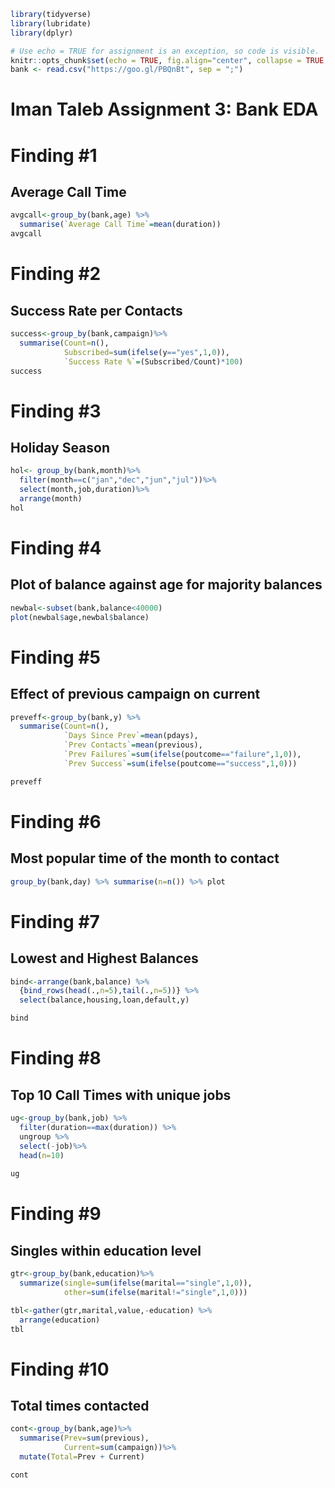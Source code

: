 ```r
library(tidyverse)
library(lubridate)
library(dplyr)

# Use echo = TRUE for assignment is an exception, so code is visible.
knitr::opts_chunk$set(echo = TRUE, fig.align="center", collapse = TRUE, cache = TRUE)
bank <- read.csv("https://goo.gl/PBQnBt", sep = ";")
```
# **Iman Taleb Assignment 3: Bank EDA**
# Finding #1
## Average Call Time

```r
avgcall<-group_by(bank,age) %>%
  summarise(`Average Call Time`=mean(duration))
avgcall
```

# Finding #2
## Success Rate per Contacts
```r
success<-group_by(bank,campaign)%>%
  summarise(Count=n(),
            Subscribed=sum(ifelse(y=="yes",1,0)),
            `Success Rate %`=(Subscribed/Count)*100)
success

```

# Finding #3
## Holiday Season
```r
hol<- group_by(bank,month)%>%
  filter(month==c("jan","dec","jun","jul"))%>%
  select(month,job,duration)%>%
  arrange(month)
hol
```

# Finding #4
## Plot of balance against age for majority balances
```r
newbal<-subset(bank,balance<40000)
plot(newbal$age,newbal$balance)
```

# Finding #5
## Effect of previous campaign on current
```r
preveff<-group_by(bank,y) %>%
  summarise(Count=n(),
            `Days Since Prev`=mean(pdays),
            `Prev Contacts`=mean(previous),
            `Prev Failures`=sum(ifelse(poutcome=="failure",1,0)),
            `Prev Success`=sum(ifelse(poutcome=="success",1,0)))

preveff 
```
  

# Finding #6
## Most popular time of the month to contact
```r
group_by(bank,day) %>% summarise(n=n()) %>% plot
```

# Finding #7
## Lowest and Highest Balances
```r
bind<-arrange(bank,balance) %>%
  {bind_rows(head(.,n=5),tail(.,n=5))} %>%
  select(balance,housing,loan,default,y)

bind
```

# Finding #8
## Top 10 Call Times with unique jobs
```r
ug<-group_by(bank,job) %>%
  filter(duration==max(duration)) %>%
  ungroup %>%
  select(-job)%>%
  head(n=10)
  
ug
```
  
# Finding #9
## Singles within education level
```r
gtr<-group_by(bank,education)%>%
  summarize(single=sum(ifelse(marital=="single",1,0)),
            other=sum(ifelse(marital!="single",1,0)))

tbl<-gather(gtr,marital,value,-education) %>%
  arrange(education)
tbl
```

# Finding #10
## Total times contacted
```r
cont<-group_by(bank,age)%>%
  summarise(Prev=sum(previous),
            Current=sum(campaign))%>%
  mutate(Total=Prev + Current)

cont
```